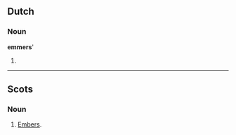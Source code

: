 ==Dutch==

===Noun===
'''emmers''''

# {{plural of|lang=nl|emmer}}

----

==Scots==

===Noun===
{{sco-pl}}

# [[embers|Embers]].